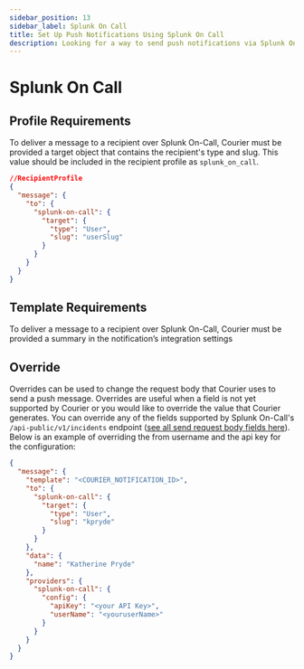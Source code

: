 ```yaml
---
sidebar_position: 13
sidebar_label: Splunk On Call
title: Set Up Push Notifications Using Splunk On Call
description: Looking for a way to send push notifications via Splunk On Call? This step-by-step tutorial will show you how to integrate Splunk On Call's API the easy way.
---
```


# Splunk On Call

## Profile Requirements

To deliver a message to a recipient over Splunk On-Call, Courier must be provided a target object that contains the recipient's type and slug. This value should be included in the recipient profile as `splunk_on_call`.

```json title=JSON
//RecipientProfile
{
  "message": {
    "to": {
      "splunk-on-call": {
        "target": {
          "type": "User",
          "slug": "userSlug"
        }
      }
    }
  }
}
```

## Template Requirements

To deliver a message to a recipient over Splunk On-Call, Courier must be provided a summary in the notification’s integration settings

## Override

Overrides can be used to change the request body that Courier uses to send a push message. Overrides are useful when a field is not yet supported by Courier or you would like to override the value that Courier generates. You can override any of the fields supported by Splunk On-Call's `/api-public/v1/incidents` endpoint ([see all send request body fields here](https://portal.victorops.com/public/api-docs.html#/Incidents)). Below is an example of overriding the from username and the api key for the configuration:

```json title=JSON
{
  "message": {
    "template": "<COURIER_NOTIFICATION_ID>",
    "to": {
      "splunk-on-call": {
        "target": {
          "type": "User",
          "slug": "kpryde"
        }
      }
    },
    "data": {
      "name": "Katherine Pryde"
    },
    "providers": {
      "splunk-on-call": {
        "config": {
          "apiKey": "<your API Key>",
          "userName": "<youruserName>"
        }
      }
    }
  }
}
```
